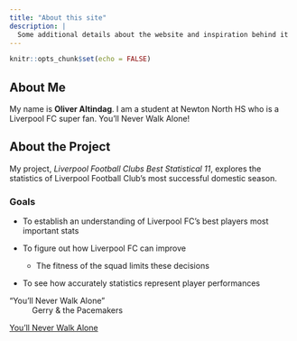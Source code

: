 ```yaml
---
title: "About this site"
description: |
  Some additional details about the website and inspiration behind it
---
```


```r
knitr::opts_chunk$set(echo = FALSE)
```

## About Me
My name is **Oliver Altindag**. I am a student at Newton North HS who is a Liverpool FC super fan. You'll Never Walk Alone!


## About the Project
My project, *Liverpool Football Clubs Best Statistical 11*, explores the statistics of Liverpool Football Club’s most successful domestic season. 

### Goals
* To establish an understanding of Liverpool FC's best players most important stats

* To figure out how Liverpool FC can improve  
  + The fitness of the squad limits these decisions

* To see how accurately statistics represent player performances  
  
"You'll Never Walk Alone"  
~ Gerry & the Pacemakers

[You'll Never Walk Alone](https://lnk.to/YNWAstr)

